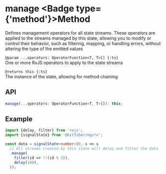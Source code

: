 
# manage <Badge type={'method'}>Method</Badge>

Defines management operators for all state streams.
These operators are applied to the streams managed by this state,
allowing you to modify or control their behavior, such as filtering,
mapping, or handling errors, without altering the type of the emitted values

`@param ...operators: OperatorFunction<T, T>[] {:ts}`   
One or more RxJS operators to apply to the state streams

`@returns this {:ts}`  
The instance of the state, allowing for method chaining

## API

```ts copy
manage(...operators: OperatorFunction<T, T>[]): this;
```

## Example

```ts copy
import {delay, filter} from 'rxjs';
import {signalState} from '@bitfiber/ng/rx';

const data = signalState<number>(0, s => s
  // All streams created by this state will delay and filter the data
  .manage(
    filter(id => !!(id % 2)),
    delay(100),
  ));
```
